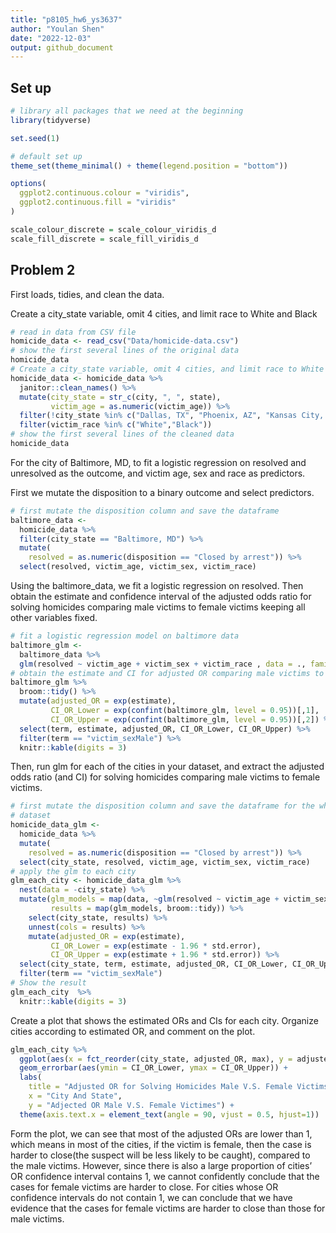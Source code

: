 ```yaml
---
title: "p8105_hw6_ys3637"
author: "Youlan Shen"
date: "2022-12-03"
output: github_document
---
```


## Set up

```r
# library all packages that we need at the beginning
library(tidyverse)

set.seed(1)

# default set up
theme_set(theme_minimal() + theme(legend.position = "bottom"))

options(
  ggplot2.continuous.colour = "viridis",
  ggplot2.continuous.fill = "viridis"
)

scale_colour_discrete = scale_colour_viridis_d
scale_fill_discrete = scale_fill_viridis_d
```

## Problem 2

First loads, tidies, and clean the data.

Create a city_state variable, omit 4 cities, and limit race to White and Black

```r
# read in data from CSV file
homicide_data <- read_csv("Data/homicide-data.csv")
# show the first several lines of the original data
homicide_data
# Create a city_state variable, omit 4 cities, and limit race to White and Black
homicide_data <- homicide_data %>% 
  janitor::clean_names() %>% 
  mutate(city_state = str_c(city, ", ", state),
         victim_age = as.numeric(victim_age)) %>% 
  filter(!city_state %in% c("Dallas, TX", "Phoenix, AZ", "Kansas City, MO", "Tulsa, AL")) %>% 
  filter(victim_race %in% c("White","Black"))
# show the first several lines of the cleaned data
homicide_data
```

For the city of Baltimore, MD, to fit a logistic regression on resolved and unresolved as the outcome, and victim age, sex and race as predictors.

First we mutate the disposition to a binary outcome and select predictors.

```r
# first mutate the disposition column and save the dataframe
baltimore_data <- 
  homicide_data %>% 
  filter(city_state == "Baltimore, MD") %>% 
  mutate(
    resolved = as.numeric(disposition == "Closed by arrest")) %>% 
  select(resolved, victim_age, victim_sex, victim_race)
```

Using the baltimore_data, we fit a logistic regression on resolved. Then obtain the estimate and confidence interval of the adjusted odds ratio for solving homicides comparing male victims to female victims keeping all other variables fixed.

```r
# fit a logistic regression model on baltimore data
baltimore_glm <- 
  baltimore_data %>% 
  glm(resolved ~ victim_age + victim_sex + victim_race , data = ., family = binomial())
# obtain the estimate and CI for adjusted OR comparing male victims to female victims
baltimore_glm %>% 
  broom::tidy() %>% 
  mutate(adjusted_OR = exp(estimate),
         CI_OR_Lower = exp(confint(baltimore_glm, level = 0.95))[,1],
         CI_OR_Upper = exp(confint(baltimore_glm, level = 0.95))[,2]) %>%
  select(term, estimate, adjusted_OR, CI_OR_Lower, CI_OR_Upper) %>% 
  filter(term == "victim_sexMale") %>% 
  knitr::kable(digits = 3)
```

Then, run glm for each of the cities in your dataset, and extract the adjusted odds ratio (and CI) for solving homicides comparing male victims to female victims.

```r
# first mutate the disposition column and save the dataframe for the whole 
# dataset
homicide_data_glm <- 
  homicide_data %>% 
  mutate(
    resolved = as.numeric(disposition == "Closed by arrest")) %>% 
  select(city_state, resolved, victim_age, victim_sex, victim_race)
# apply the glm to each city
glm_each_city <- homicide_data_glm %>% 
  nest(data = -city_state) %>% 
  mutate(glm_models = map(data, ~glm(resolved ~ victim_age + victim_sex + victim_race, data = ., family = binomial())),
         results = map(glm_models, broom::tidy)) %>% 
    select(city_state, results) %>% 
    unnest(cols = results) %>% 
    mutate(adjusted_OR = exp(estimate),
         CI_OR_Lower = exp(estimate - 1.96 * std.error),
         CI_OR_Upper = exp(estimate + 1.96 * std.error)) %>%
  select(city_state, term, estimate, adjusted_OR, CI_OR_Lower, CI_OR_Upper) %>%
  filter(term == "victim_sexMale")
# Show the result
glm_each_city  %>% 
  knitr::kable(digits = 3)
```

Create a plot that shows the estimated ORs and CIs for each city. Organize cities according to estimated OR, and comment on the plot.

```r
glm_each_city %>% 
  ggplot(aes(x = fct_reorder(city_state, adjusted_OR, max), y = adjusted_OR, color = city_state)) + 
  geom_errorbar(aes(ymin = CI_OR_Lower, ymax = CI_OR_Upper)) +
  labs(
    title = "Adjusted OR for Solving Homicides Male V.S. Female Victims for Each City",
    x = "City And State",
    y = "Adjected OR Male V.S. Female Victimes") +
  theme(axis.text.x = element_text(angle = 90, vjust = 0.5, hjust=1))
```

Form the plot, we can see that most of the adjusted ORs are lower than 1, which means in most of the cities, if the victim is female, then the case is harder to close(the suspect will be less likely to be caught), compared to the male victims. However, since there is also a large proportion of cities' OR confidence interval contains 1, we cannot confidently conclude that the cases for female victims are harder to close. For cities whose OR confidence intervals do not contain 1, we can conclude that we have evidence that the cases for female victims are harder to close than those for male victims.